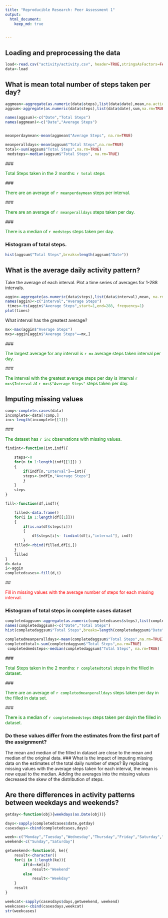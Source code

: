 ---
title: "Reproducible Research: Peer Assessment 1"
output: 
  html_document:
    keep_md: true


---
<style type="text/css">
p.import { color:green;}
p.import1{color:red;}
</style>


## Loading and preprocessing the data

```{r load}
load<-read.csv("activity/activity.csv", header=TRUE,stringsAsFactors=FALSE)
data<-load

```


## What is mean total number of steps taken per day?

```{r mean}
aggmean<-aggregate(as.numeric(data$steps),list(data$date),mean,na.action=na.omit)
aggsum<-aggregate(as.numeric(data$steps),list(data$date),sum,na.rm=TRUE)

names(aggsum)<-c("Date","Total Steps")
names(aggmean)<-c("Date","Average Steps")

meanperdaymean<-mean(aggmean$"Average Steps", na.rm=TRUE)

meanperalldays<-mean(aggsum$"Total Steps",na.rm=TRUE)
total<-sum(aggsum$"Total Steps",na.rm=TRUE)
 medsteps<-median(aggsum$"Total Steps", na.rm=TRUE)
```
### <p class=import>Total Steps taken in the 2 months: `r total` steps</p>

### <p class=import>There are an average of `r meanperdaymean` steps per interval. </p>

### <p class=import>There are an average of `r meanperalldays` steps taken per day. </p>

### <p class=import>There is a median of `r medsteps` steps taken per day. </p>

### Histogram of total steps.
```{r total steps histogram}
hist(aggsum$"Total Steps",breaks=length(aggsum$"Date"))
```



## What is the average daily activity pattern?


Take the average of each interval.
Plot a time series of averages for 1-288 intervals.
```{r average steps per interval}
aggin<-aggregate(as.numeric(data$steps),list(data$interval),mean, na.rm=TRUE)
names(aggin)<-c("Interval","Average Steps")
 times<-ts(aggin$"Average Steps",start=1,end=288, frequency=1)
plot(times)

```

What interval has the greatest average?
```{r interval with largest average}
mx<-max(aggin$"Average Steps")
mxs<-aggin[aggin$"Average Steps"==mx,]
```
### <p class=import>The largest average for any interval is `r mx` average steps taken interval per day. </p>
### <p class=import>The interval with the greatest average steps per day is interval `r mxs$Interval` at `r mxs$"Average Steps"` steps taken per day. </p>








## Imputing missing values


```{r missing values}
comp<-complete.cases(data)
incomplete<-data[!comp,]
inc<-length(incomplete[[1]])
```
### <p class=import>The dataset has `r inc` observations with missing values.</p>


```{r fill in missing values}

findint<-function(int,indf){

	steps<-0
	for(n in 1:length(indf[[1]]) )
	{ 
		if(indf[n,"Interval"]==int){
		steps<-indf[n,"Average Steps"]
	   	}
	}
	steps
}

fill<-function(df,indf){

	filled<-data.frame()
	for(i in 1:length(df[[1]]))
	{
		if(is.na(df$steps[i]))
		{
			df$steps[i]<- findint(df[i,"interval"], indf)
		}
	filled<-rbind(filled,df[i,])
	}
	filled
}
d<-data
i<-aggin
completedcases<-fill(d,i)
```
## <p class=import1>Fill in missing values with the average number of steps for each missing interval.</p>

### Histogram of total steps in complete cases dataset
```{r histogram of complete cases}
completedaggsum<-aggregate(as.numeric(completedcases$steps),list(completedcases$date),sum,na.rm=TRUE)
names(completedaggsum)<-c("Date","Total Steps")
hist(completedaggsum$"Total Steps",breaks=length(completedaggsum$"Date"))

```
```{r mean and median steps with completed cases}
completedmeanperalldays<-mean(completedaggsum$"Total Steps",na.rm=TRUE)
completedtotal<-sum(completedaggsum$"Total Steps",na.rm=TRUE)
 completedmedsteps<-median(completedaggsum$"Total Steps", na.rm=TRUE)
```
### <p class=import>Total Steps taken in the 2 months: `r completedtotal` steps in the filled in dataset.</p>

### <p class=import>There are an average of `r completedmeanperalldays` steps taken per day in the filled in data set. </p>

### <p class=import>There is a median of `r completedmedsteps` steps taken per dayin the filled in dataset. </p>

### Do these values differ from the estimates from the first part of the assignment? 
The mean and median of the filled in dataset are close to the mean and median of the original data.
### What is the impact of imputing missing data on the estimates of the total daily number of steps?
By replacing missing values with the average steps taken for each interval, the mean is now equal to the median. Adding the averages into the missing values decreased the skew of the distribution of steps.



## Are there differences in activity patterns between weekdays and weekends?

```{r factor the data set by weekend/weekday}

getday<-function(obj){weekdays(as.Date(obj))}

days<-sapply(completedcases$date,getday)
casesdays<-cbind(completedcases,days)

week<-c("Monday","Tuesday","Wednesday","Thursday","Friday","Saturday","Sunday")
weekend<-c("Sunday","Saturday")

getweekend<-function(d, ke){
	result<-character()
	for(i in 1:length(ke)){
		if(d==ke[i])
			result<-"Weekend"
		else
			result<-"Weekday"
	}
	result
}

weekcat<-sapply(casesdays$days,getweekend, weekend)
weekcases<-cbind(casesdays,weekcat)
str(weekcases)

```











